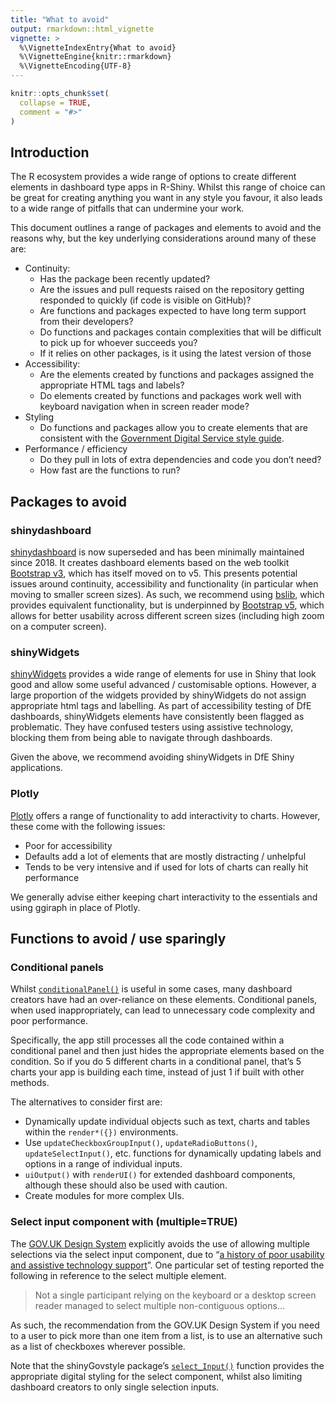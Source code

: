 ```yaml
---
title: "What to avoid"
output: rmarkdown::html_vignette
vignette: >
  %\VignetteIndexEntry{What to avoid}
  %\VignetteEngine{knitr::rmarkdown}
  %\VignetteEncoding{UTF-8}
---
```


```r
knitr::opts_chunk$set(
  collapse = TRUE,
  comment = "#>"
)
```

## Introduction

The R ecosystem provides a wide range of options to create different elements in dashboard type 
apps in R-Shiny. Whilst this range of choice can be great for creating anything you want in any 
style you favour, it also leads to a wide range of pitfalls that can undermine your work.

This document outlines a range of packages and elements to avoid and the reasons why, but the key
underlying considerations around many of these are:

- Continuity: 
  - Has the package been recently updated?
  - Are the issues and pull requests raised on the repository getting responded to quickly (if code is visible on GitHub)?
  - Are functions and packages expected to have long term support from their developers?
  - Do functions and packages contain complexities that will be difficult to pick up for whoever 
  succeeds you?
  - If it relies on other packages, is it using the latest version of those
- Accessibility:
  - Are the elements created by functions and packages assigned the appropriate HTML tags and 
  labels?
  - Do elements created by functions and packages work well with keyboard navigation when in 
  screen reader mode?
- Styling
  - Do functions and packages allow you to create elements that are consistent with the [Government Digital Service style guide](https://www.gov.uk/guidance/style-guide).
- Performance / efficiency
  - Do they pull in lots of extra dependencies and code you don't need?
  - How fast are the functions to run?
  
## Packages to avoid

### shinydashboard

[shinydashboard](https://rstudio.github.io/shinydashboard/index.html) is now superseded and has been minimally maintained since 2018. It creates dashboard
elements based on the web toolkit [Bootstrap v3](https://getbootstrap.com/docs/3.3/), which has 
itself moved on to v5. This presents potential issues around continuity, accessibility and 
functionality (in particular when moving to smaller screen sizes). As such, we recommend using 
[bslib](https://rstudio.github.io/bslib/), which provides equivalent functionality, but is underpinned 
by [Bootstrap v5](https://getbootstrap.com/docs/5.3/getting-started/introduction/), which allows 
for better usability across different screen sizes (including high zoom on a computer screen).

### shinyWidgets

[shinyWidgets](https://dreamrs.github.io/shinyWidgets/index.html) provides a wide range of elements for use in Shiny that look good and allow some 
useful advanced / customisable options. However, a large proportion of the widgets provided by 
shinyWidgets do not assign appropriate html tags and labelling. As part of accessibility testing of
DfE dashboards, shinyWidgets elements have consistently been flagged as problematic. They have
confused testers using assistive technology, blocking them from being able to navigate through
dashboards.

Given the above, we recommend avoiding shinyWidgets in DfE Shiny applications.

### Plotly

[Plotly](https://plotly.com/r/) offers a range of functionality to add interactivity to charts. However, these come with the following issues:

- Poor for accessibility
- Defaults add a lot of elements that are mostly distracting / unhelpful
- Tends to be very intensive and if used for lots of charts can really hit performance

We generally advise either keeping chart interactivity to the essentials and using ggiraph in place of Plotly.

## Functions to avoid / use sparingly

### Conditional panels

Whilst [`conditionalPanel()`](https://shiny.posit.co/r/reference/shiny/1.4.0/conditionalpanel.html) 
is useful in some cases, many dashboard creators have had an over-reliance on these elements. 
Conditional panels, when used inappropriately, can lead to unnecessary code complexity and poor 
performance. 

Specifically, the app still processes all the code contained within a conditional panel and then just hides the appropriate elements based on the condition. So if you do 5 different charts in a conditional panel, that's 5 charts your app is building each time, instead of just 1 if built with other methods.

The alternatives to consider first are:

- Dynamically update individual objects such as text, charts and tables within the `render*({})` environments.
- Use `updateCheckboxGroupInput()`, `updateRadioButtons()`, `updateSelectInput()`, etc. functions for 
dynamically updating labels and options in a range of individual inputs.
- `uiOutput()` with `renderUI()` for extended dashboard components, although these should also be 
used with caution.
- Create modules for more complex UIs.

### Select input component with (multiple=TRUE)

The [GOV.UK Design System](https://design-system.service.gov.uk/) explicitly avoids the use of allowing multiple selections via the select input component, due to "[a history of poor usability and assistive technology support](https://design-system.service.gov.uk/components/select/)". One particular set of testing reported the following in reference to the select multiple element.

> Not a single participant relying on the keyboard or a desktop screen reader managed to select multiple non-contiguous options...

As such, the recommendation from the GOV.UK Design System if you need to a user to pick more than one item from a list, is to use an alternative such as a list of checkboxes wherever possible.

Note that the shinyGovstyle package's [`select_Input()`](https://dfe-analytical-services.github.io/shinyGovstyle/reference/select_Input.html) function provides the appropriate digital styling for the select component, whilst also limiting dashboard creators to only single selection inputs.
